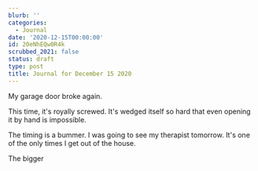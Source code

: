 ```yaml
---
blurb: ''
categories:
  - Journal
date: '2020-12-15T00:00:00'
id: 20eNhEQw0R4k
scrubbed_2021: false
status: draft
type: post
title: Journal for December 15 2020
---
```


My garage door broke again. 

This time, it's royally screwed. It's wedged itself so hard that even opening it by hand is impossible. 

The timing is a bummer. I was going to see my therapist tomorrow. It's one of the only times I get out of the house. 

The bigger
